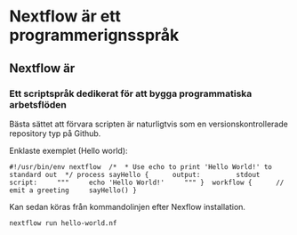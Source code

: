 # Nextflow är ett programmerignsspråk

## Nextflow är

### Ett scriptspråk dedikerat för att bygga programmatiska arbetsflöden

Bästa sättet att förvara scripten är naturligtvis som en versionskontrollerade repository typ på Github.

Enklaste exemplet (Hello world):

```         
#!/usr/bin/env nextflow  /*  * Use echo to print 'Hello World!' to standard out  */ process sayHello {      output:         stdout      script:     """     echo 'Hello World!'     """ }  workflow {      // emit a greeting     sayHello() }
```

Kan sedan köras från kommandolinjen efter Nexflow installation.

```         
nextflow run hello-world.nf
```

```         
```

### 
